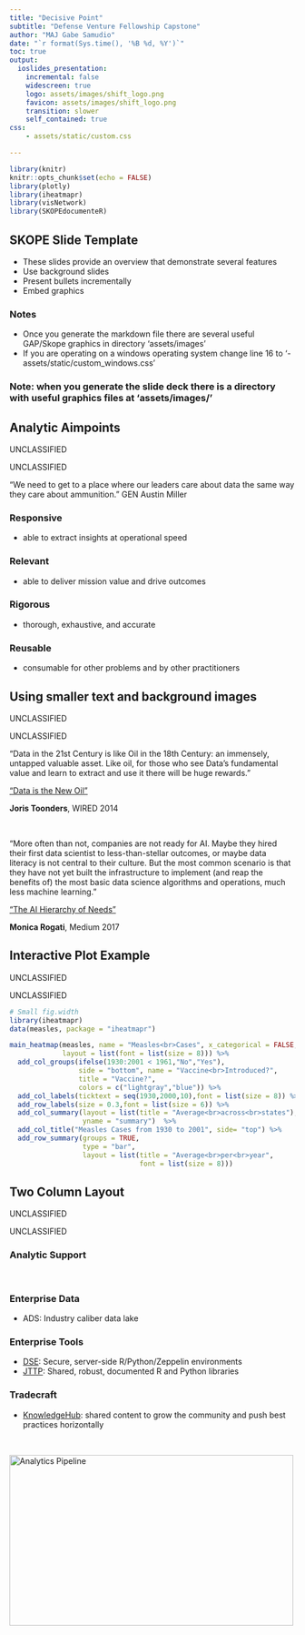 ```yaml
---
title: "Decisive Point"
subtitle: "Defense Venture Fellowship Capstone"
author: "MAJ Gabe Samudio"
date: "`r format(Sys.time(), '%B %d, %Y')`"
toc: true
output: 
  ioslides_presentation:
    incremental: false
    widescreen: true
    logo: assets/images/shift_logo.png
    favicon: assets/images/shift_logo.png
    transition: slower 
    self_contained: true
css: 
    - assets/static/custom.css

---
```


```r
library(knitr)
knitr::opts_chunk$set(echo = FALSE)
library(plotly)
library(iheatmapr)
library(visNetwork) 
library(SKOPEdocumenteR)
```
## SKOPE Slide Template

- These slides provide an overview that demonstrate several features
- Use background slides
- Present bullets incrementally
- Embed graphics

### Notes
- Once you generate the markdown file there are several useful GAP/Skope graphics in directory 'assets/images'
- If you are operating on a windows operating system change line 16 to '- assets/static/custom_windows.css' 

### Note: when you generate the slide deck there is a directory with useful graphics files at 'assets/images/' 

## Analytic Aimpoints

<div class="portion-mark-top">
UNCLASSIFIED
</div>

<div class="portion-mark-bottom">
UNCLASSIFIED
</div>

"We need to get to a place where our leaders care about data the same way they care about ammunition." GEN Austin Miller

### Responsive
 - able to extract insights at operational speed

### Relevant
 - able to deliver mission value and drive outcomes

### Rigorous
 - thorough, exhaustive, and accurate

### Reusable
 - consumable for other problems and by other practitioners


## Using smaller text and background images{.smaller data-background=assets/images/platformImage_background.jpg data-background-size=cover}

<div class="portion-mark-top">
UNCLASSIFIED
</div>

<div class="portion-mark-bottom">
UNCLASSIFIED
</div>

"Data in the 21st Century is like Oil in the 18th Century: an immensely, untapped valuable asset. Like oil, for those who see Data’s fundamental value and learn to extract and use it there will be huge rewards." 

["Data is the New Oil"](https://www.wired.com/insights/2014/07/data-new-oil-digital-economy/)

**Joris Toonders**, WIRED 2014

<br/ >

"More often than not, companies are not ready for AI. Maybe they hired their first data scientist to less-than-stellar outcomes, or maybe data literacy is not central to their culture. But the most common scenario is that they have not yet built the infrastructure to implement (and reap the benefits of) the most basic data science algorithms and operations, much less machine learning."


["The AI Hierarchy of Needs"](https://medium.com/hackernoon/the-ai-hierarchy-of-needs-18f111fcc007)

**Monica Rogati**, Medium 2017

## Interactive Plot Example

<div class="portion-mark-top">
UNCLASSIFIED
</div>

<div class="portion-mark-bottom">
UNCLASSIFIED
</div>

```r
# Small fig.width
library(iheatmapr)
data(measles, package = "iheatmapr")

main_heatmap(measles, name = "Measles<br>Cases", x_categorical = FALSE,
             layout = list(font = list(size = 8))) %>%
  add_col_groups(ifelse(1930:2001 < 1961,"No","Yes"),
                 side = "bottom", name = "Vaccine<br>Introduced?",
                 title = "Vaccine?",
                 colors = c("lightgray","blue")) %>%
  add_col_labels(ticktext = seq(1930,2000,10),font = list(size = 8)) %>%
  add_row_labels(size = 0.3,font = list(size = 6)) %>% 
  add_col_summary(layout = list(title = "Average<br>across<br>states"),
                  yname = "summary")  %>%                 
  add_col_title("Measles Cases from 1930 to 2001", side= "top") %>%
  add_row_summary(groups = TRUE, 
                  type = "bar",
                  layout = list(title = "Average<br>per<br>year",
                                font = list(size = 8)))
```




## Two Column Layout{.smaller}

<div class="portion-mark-top">
UNCLASSIFIED
</div>

<div class="portion-mark-bottom">
UNCLASSIFIED
</div>

<div class="columns-2">

### Analytic Support 

<br/>

### Enterprise Data 
- ADS: Industry caliber data lake

### Enterprise Tools 

- [DSE](https://skope-jhub.itss.forcenex.us/user/lab?): Secure, server-side R/Python/Zeppelin environments
- [JTTP](https://gitlab.master.forcenex.us/gap/skope?nav_source=navbar): Shared, robust, documented R and Python libraries

### Tradecraft
 - [KnowledgeHub](https://skopeknowledgehub-devel.itss.forcenex.us/): shared content to grow the community and push best practices horizontally

<br/>

<img src="assets/images/pipeline_enterprise_infrastructure.jpg" alt="Analytics Pipeline" width="500" height="300">

</div>
